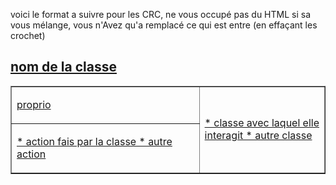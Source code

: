 <wiki:comment>

voici le format a suivre pour les CRC, ne vous occupé pas du HTML si sa vous mélange, vous n'Avez qu'a remplacé ce qui est entre [[ ]] (en effaçant les crochet)


== [[nom de la classe]] ==
<table border=1>
   <tr>
       <td width=60% width=70%> [[proprio]] </td>
       <td rowspan=2> [[
                      * classe avec laquel elle interagit
                      * autre classe]]
       </td>
   </tr>
   <tr>
       <td>[[
           * action fais par la classe
           * autre action]]
       </td>
   </tr>
</table>

</wiki:comment>

<wiki:toc max_depth="1" />